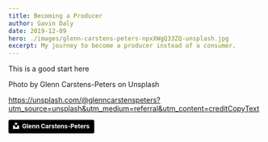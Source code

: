 ```yaml
---
title: Becoming a Producer
author: Gavin Daly
date: 2019-12-09
hero: ./images/glenn-carstens-peters-npxXWgQ33ZQ-unsplash.jpg
excerpt: My journey to become a producer instead of a consumer.
---
```


This is a good start here





Photo by Glenn Carstens-Peters on Unsplash

https://unsplash.com/@glenncarstenspeters?utm_source=unsplash&utm_medium=referral&utm_content=creditCopyText

<a style="background-color:black;color:white;text-decoration:none;padding:4px 6px;font-family:-apple-system, BlinkMacSystemFont, &quot;San Francisco&quot;, &quot;Helvetica Neue&quot;, Helvetica, Ubuntu, Roboto, Noto, &quot;Segoe UI&quot;, Arial, sans-serif;font-size:12px;font-weight:bold;line-height:1.2;display:inline-block;border-radius:3px" href="https://unsplash.com/@glenncarstenspeters?utm_medium=referral&amp;utm_campaign=photographer-credit&amp;utm_content=creditBadge" target="_blank" rel="noopener noreferrer" title="Download free do whatever you want high-resolution photos from Glenn Carstens-Peters"><span style="display:inline-block;padding:2px 3px"><svg xmlns="http://www.w3.org/2000/svg" style="height:12px;width:auto;position:relative;vertical-align:middle;top:-2px;fill:white" viewBox="0 0 32 32"><title>unsplash-logo</title><path d="M10 9V0h12v9H10zm12 5h10v18H0V14h10v9h12v-9z"></path></svg></span><span style="display:inline-block;padding:2px 3px">Glenn Carstens-Peters</span></a>